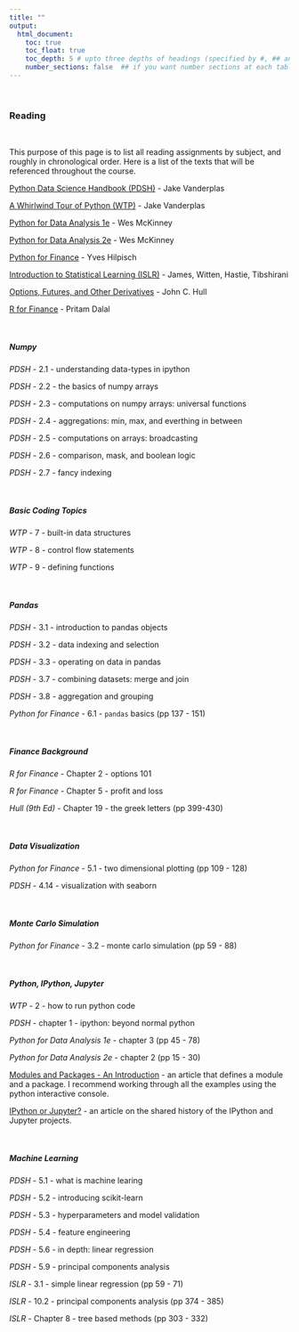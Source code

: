 ```yaml
---
title: ""
output:
  html_document:
    toc: true
    toc_float: true
    toc_depth: 5 # upto three depths of headings (specified by #, ## and ###)
    number_sections: false  ## if you want number sections at each table header
---
```


&nbsp;

### **Reading**

&nbsp;

This purpose of this page is to list all reading assignments by subject, and roughly in chronological order.  Here is a list of the texts that will be referenced throughout the course.


[Python Data Science Handbook (PDSH)](https://jakevdp.github.io/PythonDataScienceHandbook/) - Jake Vanderplas


[A Whirlwind Tour of Python (WTP)](https://jakevdp.github.io/WhirlwindTourOfPython/) - Jake Vanderplas

[Python for Data Analysis 1e](python_for_data_analysis.pdf) - Wes McKinney

[Python for Data Analysis 2e](python_for_data_analysis_2e.pdf) - Wes McKinney

[Python for Finance](python_for_finance.pdf) - Yves Hilpisch

[Introduction to Statistical Learning (ISLR)](introduction_to_statistical_learning.pdf) - James, Witten, Hastie, Tibshirani

[Options, Futures, and Other Derivatives](hull_9th_edition.pdf) - John C. Hull

[R for Finance](https://pritamdalal.github.io/rff_book/) - Pritam Dalal


&nbsp;

##### Numpy

*PDSH* - 2.1 - understanding data-types in ipython

*PDSH* - 2.2 - the basics of numpy arrays

*PDSH* - 2.3 - computations on numpy arrays: universal functions

*PDSH* - 2.4 - aggregations: min, max, and everthing in between

*PDSH* - 2.5 - computations on arrays: broadcasting

*PDSH* - 2.6 - comparison, mask, and boolean logic

*PDSH* - 2.7 - fancy indexing


&nbsp;

##### Basic Coding Topics

*WTP* - 7 - built-in data structures

*WTP* - 8 - control flow statements

*WTP* - 9 - defining functions

&nbsp;

##### Pandas

*PDSH* - 3.1 - introduction to pandas objects

*PDSH* - 3.2 - data indexing and selection

*PDSH* - 3.3 - operating on data in pandas

*PDSH* - 3.7 - combining datasets: merge and join

*PDSH* - 3.8 - aggregation and grouping

<!-- *PDSH* - 3.12 - high-performance pandas: eval() and query() -->

*Python for Finance* - 6.1 - `pandas` basics (pp 137 - 151)



&nbsp;

##### Finance Background

*R for Finance* - Chapter 2 - options 101

*R for Finance* - Chapter 5 - profit and loss

*Hull (9th Ed)* - Chapter 19 - the greek letters (pp 399-430) 




&nbsp;


##### Data Visualization

*Python for Finance* - 5.1 - two dimensional plotting (pp 109 - 128)

*PDSH* - 4.14 - visualization with seaborn




&nbsp;

##### Monte Carlo Simulation

*Python for Finance* - 3.2 - monte carlo simulation (pp 59 - 88)


&nbsp; 

##### Python, IPython, Jupyter

*WTP* - 2 - how to run python code

*PDSH* - chapter 1 - ipython: beyond normal python

*Python for Data Analysis 1e* - chapter 3 (pp 45 - 78)

*Python for Data Analysis 2e* - chapter 2 (pp 15 - 30)

[Modules and Packages - An Introduction](https://realpython.com/python-modules-packages/) - an article that defines a module and a package.  I recommend working through all the examples using the python interactive console.

[IPython or Jupyter?](https://www.datacamp.com/community/blog/ipython-jupyter) - an article on the shared history of the IPython and Jupyter projects.



&nbsp; 

##### Machine Learning

*PDSH* - 5.1 - what is machine learing

*PDSH* - 5.2 - introducing scikit-learn

*PDSH* - 5.3 - hyperparameters and model validation

*PDSH* - 5.4 - feature engineering

*PDSH* - 5.6 - in depth: linear regression

*PDSH* - 5.9 - principal components analysis

<!-- *ISLR* - chapter 2 - statistical learning (pp 15 - 52)  -->

*ISLR* - 3.1 - simple linear regression (pp 59 - 71) 

*ISLR* - 10.2 - principal components analysis (pp 374 - 385)

*ISLR* - Chapter 8 - tree based methods (pp 303 - 332)